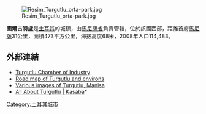 [[Image:Resim_Turgutlu_orta-park.jpg|right]]

'''圖爾古特盧'''是[[土耳其|土耳其]]的城鎮，由[[馬尼薩省|馬尼薩省]]負責管轄，位於該國西部，距離首府[[馬尼薩|馬尼薩]]31公里，面積473平方公里，海拔高度68米，2008年人口114,483。

==外部連結==
* [https://web.archive.org/web/20051126161711/http://www.tutso.org.tr/tarih.htm Turgutlu Chamber of Industry]
* [http://www.turgutlu.gov.tr/Resim/Turgutluharita.jpg Road map of Turgutlu and environs]{{dead link|date=2017年12月 |bot=InternetArchiveBot |fix-attempted=yes }}
* [http://wowturkey.com/forum/viewtopic.php?p=686421 Various images of Turgutlu, Manisa] {{Wayback|url=http://wowturkey.com/forum/viewtopic.php?p=686421 |date=20160303184616 }}
* [http://turgutlu.org All About Turgutlu | Kasaba ]* {{Wayback|url=http://turgutlu.org/ |date=20070304174957 }}

{{Authority control}}
{{Turkey-geo-stub}}
[[Category:土耳其城市|Category:土耳其城市]]